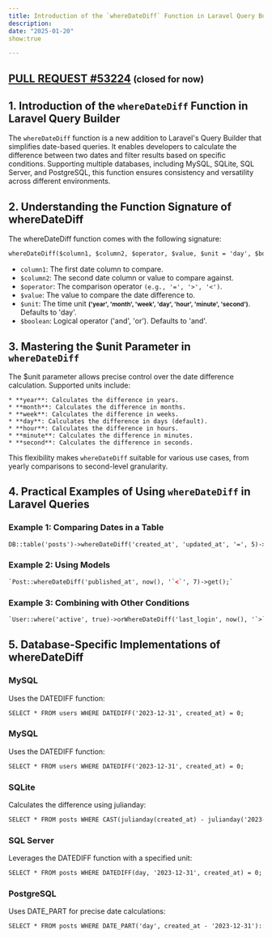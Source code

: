 ```yaml
---
title: Introduction of the `whereDateDiff` Function in Laravel Query Builder
description: 
date: "2025-01-20"
show:true

---
```

## [PULL REQUEST #53224](https://github.com/laravel/framework/pull/53224) <small>(closed for now)</small>

## 1. Introduction of the `whereDateDiff` Function in Laravel Query Builder
The `whereDateDiff` function is a new addition to Laravel's Query Builder that simplifies date-based queries. It enables developers to calculate the difference between two dates and filter results based on specific conditions. Supporting multiple databases, including MySQL, SQLite, SQL Server, and PostgreSQL, this function ensures consistency and versatility across different environments.

## 2. Understanding the Function Signature of whereDateDiff
The whereDateDiff function comes with the following signature:
```html
whereDateDiff($column1, $column2, $operator, $value, $unit = 'day', $boolean = 'and')
```

* `column1`: The first date column to compare.
* `$column2`: The second date column or value to compare against.
* `$operator`: The comparison operator `(e.g., '=', '>', '<')`.
* `$value`: The value to compare the date difference to.
* `$unit`: The time unit <small>**('year', 'month', 'week', 'day', 'hour', 'minute', 'second')**</small>. Defaults to 'day'.
* `$boolean`: Logical operator ('and', 'or'). Defaults to 'and'.

## 3. Mastering the $unit Parameter in `whereDateDiff`
The $unit parameter allows precise control over the date difference calculation. Supported units include:

    * **year**: Calculates the difference in years.
    * **month**: Calculates the difference in months.
    * **week**: Calculates the difference in weeks.
    * **day**: Calculates the difference in days (default).
    * **hour**: Calculates the difference in hours.
    * **minute**: Calculates the difference in minutes.
    * **second**: Calculates the difference in seconds.

This flexibility makes `whereDateDiff` suitable for various use cases, from yearly comparisons to second-level granularity.    

## 4. Practical Examples of Using `whereDateDiff` in Laravel Queries

### Example 1: Comparing Dates in a Table ###

```html
DB::table('posts')->whereDateDiff('created_at', 'updated_at', '=', 5)->get();
```

### Example 2: Using Models

```html
`Post::whereDateDiff('published_at', now(), '`<`', 7)->get();`
```

### Example 3: Combining with Other Conditions

```html
`User::where('active', true)->orWhereDateDiff('last_login', now(), '`>`', 30)->get();`
```


## 5. Database-Specific Implementations of whereDateDiff

### MySQL

Uses the DATEDIFF function:

```html
SELECT * FROM users WHERE DATEDIFF('2023-12-31', created_at) = 0;
```

### MySQL

Uses the DATEDIFF function:

```html
SELECT * FROM users WHERE DATEDIFF('2023-12-31', created_at) = 0;
```

### SQLite

Calculates the difference using julianday:

```html
SELECT * FROM posts WHERE CAST(julianday(created_at) - julianday('2023-12-31') AS INTEGER) = 0;
```

### SQL Server

Leverages the DATEDIFF function with a specified unit:

```html
SELECT * FROM posts WHERE DATEDIFF(day, '2023-12-31', created_at) = 0;
```

### PostgreSQL

Uses DATE_PART for precise date calculations:

```html
SELECT * FROM posts WHERE DATE_PART('day', created_at - '2023-12-31')::integer = 0;
```
